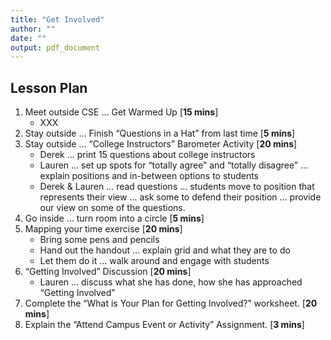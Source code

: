 ```yaml
---
title: "Get Involved"
author: ""
date: ""
output: pdf_document
---
```


## Lesson Plan
1. Meet outside CSE ... Get Warmed Up [**15 mins**]
    * XXX
1. Stay outside ... Finish "Questions in a Hat" from last time [**5 mins**]
1. Stay outside ... "College Instructors" Barometer Activity [**20 mins**]
    * Derek ... print 15 questions about college instructors
    * Lauren ... set up spots for "totally agree" and "totally disagree" ... explain positions and in-between options to students
    * Derek & Lauren ... read questions ... students move to position that represents their view ... ask some to defend their position ... provide our view on some of the questions.
1. Go inside ... turn room into a circle [**5 mins**]
1. Mapping your time exercise [**20 mins**]
    * Bring some pens and pencils
    * Hand out the handout ... explain grid and what they are to do
    * Let them do it ... walk around and engage with students
1. "Getting Involved" Discussion [**20 mins**]
    * Lauren ... discuss what she has done, how she has approached "Getting Involved"
1. Complete the "What is Your Plan for Getting Involved?" worksheet. [**20 mins**]
1. Explain the "Attend Campus Event or Activity" Assignment. [**3 mins**]